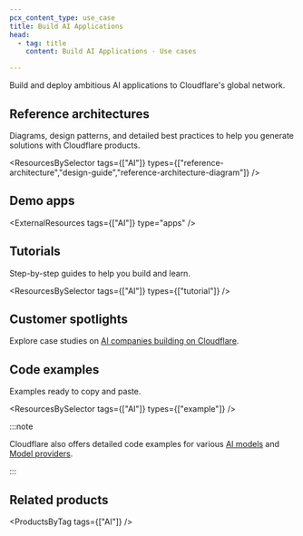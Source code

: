 ```yaml
---
pcx_content_type: use_case
title: Build AI Applications
head:
  - tag: title
    content: Build AI Applications · Use cases

---
```



Build and deploy ambitious AI applications to Cloudflare's global network.

<Stream id="3c46281a9b2b84ee6776a53f87580c45" title="Choosing the right text generation model" />

## Reference architectures

Diagrams, design patterns, and detailed best practices to help you generate solutions with Cloudflare products.

<ResourcesBySelector tags={["AI"]} types={["reference-architecture","design-guide","reference-architecture-diagram"]} />

## Demo apps

<ExternalResources tags={["AI"]} type="apps" />

## Tutorials

Step-by-step guides to help you build and learn.

<ResourcesBySelector tags={["AI"]} types={["tutorial"]} />

## Customer spotlights

Explore case studies on [AI companies building on Cloudflare](https://workers.cloudflare.com/built-with/collections/ai-workers/).

## Code examples

Examples ready to copy and paste.

<ResourcesBySelector tags={["AI"]} types={["example"]} />

:::note


Cloudflare also offers detailed code examples for various [AI models](/workers-ai/models/) and [Model providers](/ai-gateway/providers/).


:::

## Related products

<ProductsByTag tags={["AI"]} />
